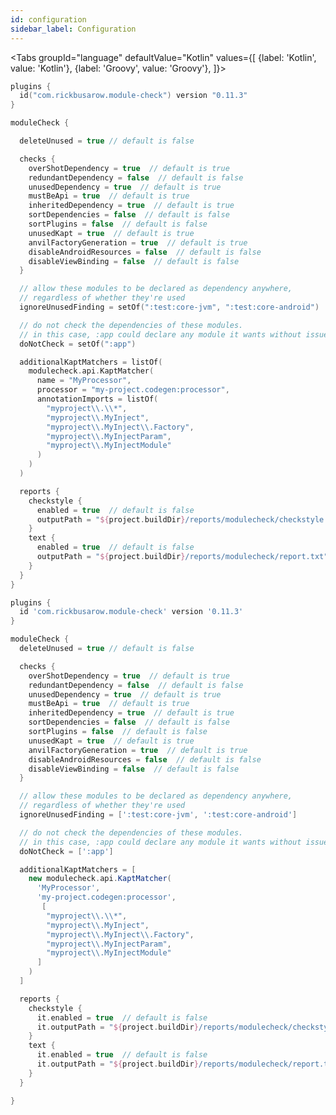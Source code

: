 ```yaml
---
id: configuration
sidebar_label: Configuration
---
```



<Tabs groupId="language"
      defaultValue="Kotlin"
      values={[
        {label: 'Kotlin', value: 'Kotlin'}, {label: 'Groovy', value: 'Groovy'},
      ]}>

  <TabItem value="Kotlin">

``` kotlin title="root/build.gradle.kts"
plugins {
  id("com.rickbusarow.module-check") version "0.11.3"
}

moduleCheck {

  deleteUnused = true // default is false

  checks {
    overShotDependency = true  // default is true
    redundantDependency = false  // default is false
    unusedDependency = true  // default is true
    mustBeApi = true  // default is true
    inheritedDependency = true  // default is true
    sortDependencies = false  // default is false
    sortPlugins = false  // default is false
    unusedKapt = true  // default is true
    anvilFactoryGeneration = true  // default is true
    disableAndroidResources = false  // default is false
    disableViewBinding = false  // default is false
  }

  // allow these modules to be declared as dependency anywhere,
  // regardless of whether they're used
  ignoreUnusedFinding = setOf(":test:core-jvm", ":test:core-android")

  // do not check the dependencies of these modules.
  // in this case, :app could declare any module it wants without issue
  doNotCheck = setOf(":app")

  additionalKaptMatchers = listOf(
    modulecheck.api.KaptMatcher(
      name = "MyProcessor",
      processor = "my-project.codegen:processor",
      annotationImports = listOf(
        "myproject\\.\\*",
        "myproject\\.MyInject",
        "myproject\\.MyInject\\.Factory",
        "myproject\\.MyInjectParam",
        "myproject\\.MyInjectModule"
      )
    )
  )

  reports {
    checkstyle {
      enabled = true  // default is false
      outputPath = "${project.buildDir}/reports/modulecheck/checkstyle.xml"
    }
    text {
      enabled = true  // default is false
      outputPath = "${project.buildDir}/reports/modulecheck/report.txt"
    }
  }
}
```

  </TabItem>

  <TabItem value="Groovy">

``` groovy title="root/build.gradle"
plugins {
  id 'com.rickbusarow.module-check' version '0.11.3'
}

moduleCheck {
  deleteUnused = true // default is false

  checks {
    overShotDependency = true  // default is true
    redundantDependency = false  // default is false
    unusedDependency = true  // default is true
    mustBeApi = true  // default is true
    inheritedDependency = true  // default is true
    sortDependencies = false  // default is false
    sortPlugins = false  // default is false
    unusedKapt = true  // default is true
    anvilFactoryGeneration = true  // default is true
    disableAndroidResources = false  // default is false
    disableViewBinding = false  // default is false
  }

  // allow these modules to be declared as dependency anywhere,
  // regardless of whether they're used
  ignoreUnusedFinding = [':test:core-jvm', ':test:core-android']

  // do not check the dependencies of these modules.
  // in this case, :app could declare any module it wants without issue
  doNotCheck = [':app']

  additionalKaptMatchers = [
    new modulecheck.api.KaptMatcher(
      'MyProcessor',
      'my-project.codegen:processor',
       [
        "myproject\\.\\*",
        "myproject\\.MyInject",
        "myproject\\.MyInject\\.Factory",
        "myproject\\.MyInjectParam",
        "myproject\\.MyInjectModule"
      ]
    )
  ]

  reports {
    checkstyle {
      it.enabled = true  // default is false
      it.outputPath = "${project.buildDir}/reports/modulecheck/checkstyle.xml"
    }
    text {
      it.enabled = true  // default is false
      it.outputPath = "${project.buildDir}/reports/modulecheck/report.txt"
    }
  }

}
```
  </TabItem>
</Tabs>
